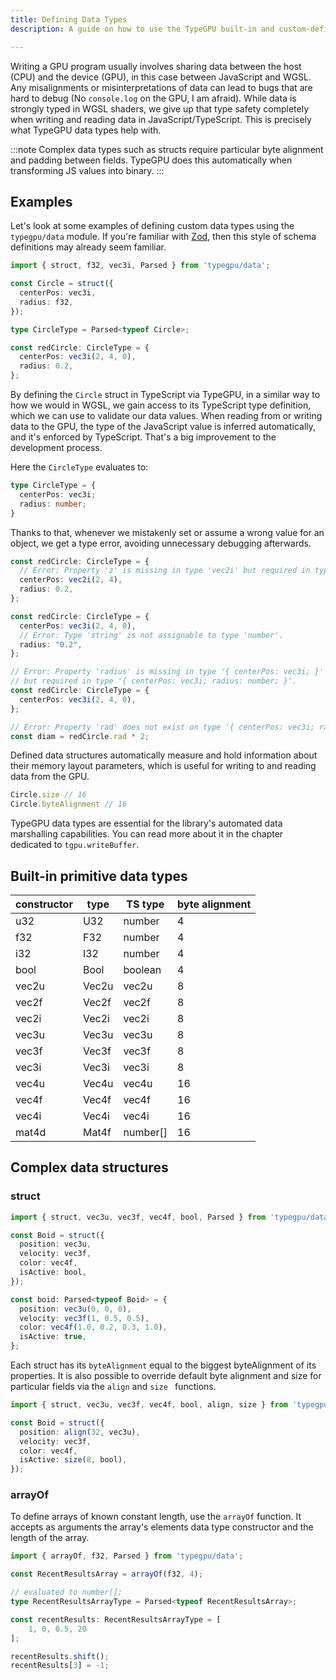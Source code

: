 ```yaml
---
title: Defining Data Types
description: A guide on how to use the TypeGPU built-in and custom-defined data types.

---
```



Writing a GPU program usually involves sharing data between the host (CPU) and the device (GPU), in this case between JavaScript and WGSL. Any misalignments or misinterpretations of data can lead to bugs that are hard to debug (No `console.log` on the GPU, I am afraid). While data is strongly typed in WGSL shaders, we give up that type safety completely when writing and reading data in JavaScript/TypeScript. This is precisely what TypeGPU data types help with.

:::note
Complex data types such as structs require particular byte alignment and padding between fields. TypeGPU does this automatically when transforming JS values into binary.
:::

## Examples

Let's look at some examples of defining custom data types using the `typegpu/data` module. If you're familiar with [Zod](https://zod.dev/), then this style of schema definitions may already seem familiar.

```ts
import { struct, f32, vec3i, Parsed } from 'typegpu/data';

const Circle = struct({
  centerPos: vec3i,
  radius: f32,
});

type CircleType = Parsed<typeof Circle>;

const redCircle: CircleType = {
  centerPos: vec3i(2, 4, 0),
  radius: 0.2,
};
```

By defining the `Circle` struct in TypeScript via TypeGPU, in a similar way to how we would in WGSL, we gain access to its TypeScript type definition, which we can use to validate our data values. When reading from or writing data to the GPU, the type of the JavaScript value is inferred automatically, and it's enforced by TypeScript. That's a big improvement to the development process.

Here the `CircleType` evaluates to: 

```ts
type CircleType = {
  centerPos: vec3i;
  radius: number;
}
```

Thanks to that, whenever we mistakenly set or assume a wrong value for an object, we get a type error, avoiding unnecessary debugging afterwards.

```ts
const redCircle: CircleType = {
  // Error: Property 'z' is missing in type 'vec2i' but required in type 'vec3i'.
  centerPos: vec2i(2, 4), 
  radius: 0.2,
};

const redCircle: CircleType = {
  centerPos: vec3i(2, 4, 0), 
  // Error: Type 'string' is not assignable to type 'number'.
  radius: "0.2",
};

// Error: Property 'radius' is missing in type '{ centerPos: vec3i; }' 
// but required in type '{ centerPos: vec3i; radius: number; }'.
const redCircle: CircleType = {
  centerPos: vec3i(2, 4, 0), 
};

// Error: Property 'rad' does not exist on type '{ centerPos: vec3i; radius: number; }'.
const diam = redCircle.rad * 2;
```

Defined data structures automatically measure and hold information about their memory layout parameters, which is useful for writing to and reading data from the GPU.

```ts
Circle.size // 16
Circle.byteAlignment // 16
```

TypeGPU data types are essential for the library's automated data marshalling capabilities. You can read more about it in the chapter dedicated to `tgpu.writeBuffer`.

## Built-in primitive data types

| constructor | type |  TS type | byte alignment|
| --- | --- | --- | --- |
| u32 | U32 | number | 4 |
| f32 | F32 | number | 4 |
| i32 | I32 | number | 4 |
| bool | Bool | boolean | 4 |
| vec2u | Vec2u | vec2u | 8 |
| vec2f | Vec2f | vec2f | 8 |
| vec2i | Vec2i | vec2i | 8 |
| vec3u | Vec3u | vec3u | 8 |
| vec3f | Vec3f | vec3f | 8 |
| vec3i | Vec3i | vec3i | 8 |
| vec4u | Vec4u | vec4u | 16 |
| vec4f | Vec4f | vec4f | 16 |
| vec4i | Vec4i | vec4i | 16 |
| mat4d | Mat4f | number[] | 16 |

## Complex data structures

### struct

```ts 
import { struct, vec3u, vec3f, vec4f, bool, Parsed } from 'typegpu/data';

const Boid = struct({
  position: vec3u,
  velocity: vec3f,
  color: vec4f,
  isActive: bool,
});

const boid: Parsed<typeof Boid> = {
  position: vec3u(0, 0, 0),
  velocity: vec3f(1, 0.5, 0.5),
  color: vec4f(1.0, 0.2, 0.3, 1.0),
  isActive: true,
};
```

Each struct has its `byteAlignment` equal to the biggest byteAlignment of its properties. It is also possible to override default byte alignment and size for particular fields via the `align` and `size ` functions.

```ts 
import { struct, vec3u, vec3f, vec4f, bool, align, size } from 'typegpu/data';

const Boid = struct({
  position: align(32, vec3u),
  velocity: vec3f,
  color: vec4f,
  isActive: size(8, bool),
});
```

### arrayOf

To define arrays of known constant length, use the `arrayOf` function. It accepts as arguments the array's elements data type constructor and the length of the array.

```ts
import { arrayOf, f32, Parsed } from 'typegpu/data';

const RecentResultsArray = arrayOf(f32, 4);

// evaluated to number[];
type RecentResultsArrayType = Parsed<typeof RecentResultsArray>;

const recentResults: RecentResultsArrayType = [
    1, 0, 0.5, 20
];

recentResults.shift();
recentResults[3] = -1;
```

